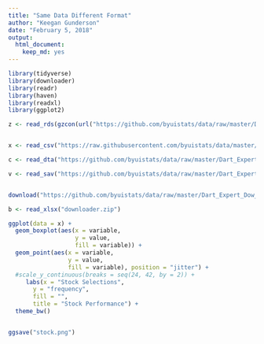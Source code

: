 ```yaml
---
title: "Same Data Different Format"
author: "Keegan Gunderson"
date: "February 5, 2018"
output: 
  html_document: 
    keep_md: yes
---
```


```r
library(tidyverse)
library(downloader)
library(readr)
library(haven)
library(readxl)
library(ggplot2)

z <- read_rds(gzcon(url("https://github.com/byuistats/data/raw/master/Dart_Expert_Dow_6month_anova/Dart_Expert_Dow_6month_anova.RDS")))


x <- read_csv("https://raw.githubusercontent.com/byuistats/data/master/Dart_Expert_Dow_6month_anova/Dart_Expert_Dow_6month_anova.csv")

c <- read_dta("https://github.com/byuistats/data/raw/master/Dart_Expert_Dow_6month_anova/Dart_Expert_Dow_6month_anova.dta")

v <- read_sav("https://github.com/byuistats/data/raw/master/Dart_Expert_Dow_6month_anova/Dart_Expert_Dow_6month_anova.sav")


download("https://github.com/byuistats/data/raw/master/Dart_Expert_Dow_6month_anova/Dart_Expert_Dow_6month_anova.xlsx", "downloader.zip", mode = "wb")

b <- read_xlsx("downloader.zip")

```

```r

ggplot(data = x) +
  geom_boxplot(aes(x = variable,
                   y = value,
                   fill = variable)) +
  geom_point(aes(x = variable,
                 y = value,
                 fill = variable), position = "jitter") +
  #scale_y_continuous(breaks = seq(24, 42, by = 2)) +
     labs(x = "Stock Selections", 
       y = "frequency", 
       fill = "",
       title = "Stock Performance") +
  theme_bw()


ggsave("stock.png")

  

```



